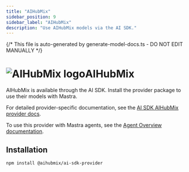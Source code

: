 ```yaml
---
title: "AIHubMix"
sidebar_position: 9
sidebar_label: "AIHubMix"
description: "Use AIHubMix models via the AI SDK."
---
```


{/* This file is auto-generated by generate-model-docs.ts - DO NOT EDIT MANUALLY */}

# <img src="https://models.dev/logos/aihubmix.svg" alt="AIHubMix logo" className="inline w-8 h-8 mr-2 align-middle dark:invert dark:brightness-0 dark:contrast-200" />AIHubMix

AIHubMix is available through the AI SDK. Install the provider package to use their models with Mastra.

For detailed provider-specific documentation, see the [AI SDK AIHubMix provider docs](https://ai-sdk.dev/providers/community-providers/aihubmix).

To use this provider with Mastra agents, see the [Agent Overview documentation](/en/docs/agents/overview).

## Installation

```bash npm2yarn copy
npm install @aihubmix/ai-sdk-provider
```
